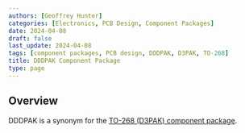 ```yaml
---
authors: [Geoffrey Hunter]
categories: [Electronics, PCB Design, Component Packages]
date: 2024-04-08
draft: false
last_update: 2024-04-08
tags: [component packages, PCB design, DDDPAK, D3PAK, TO-268]
title: DDDPAK Component Package
type: page
---
```


## Overview

DDDPAK is a synonym for the [TO-268 (D3PAK) component package](/pcb-design/component-packages/to-268-component-package/).
